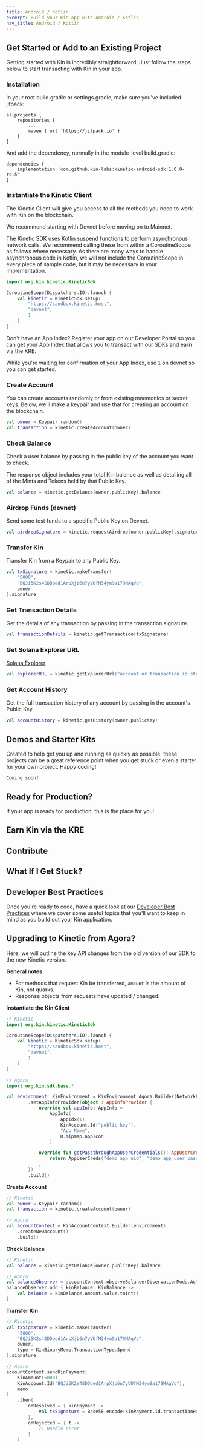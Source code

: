 ```yaml
---
title: Android / Kotlin
excerpt: Build your Kin app with Android / Kotlin
nav_title: Android / Kotlin
---
```


## Get Started or Add to an Existing Project

Getting started with Kin is incredibly straightforward. Just follow the steps below to start transacting with Kin in your app.

### Installation

In your root build.gradle or settings.gradle, make sure you've included jitpack:

```
allprojects {
	repositories {
		...
		maven { url 'https://jitpack.io' }
	}
}
```

And add the dependency, normally in the module-level build.gradle:

```
dependencies {
	implementation 'com.github.kin-labs:kinetic-android-sdk:1.0.0-rc.5'
}
```

### Instantiate the Kinetic Client

The Kinetic Client will give you access to all the methods you need to work with Kin on the blockchain.

We recommend starting with Devnet before moving on to Mainnet.

The Kinetic SDK uses Kotlin suspend functions to perform asynchronous network calls. We recommend calling these from within a CoroutineScope as follows where necessary. As there are many ways to handle asynchronous code in Kotlin, we will not include the CoroutineScope in every piece of sample code, but it may be necessary in your implementation.

```kotlin
import org.kin.kinetic.KineticSdk

CoroutineScope(Dispatchers.IO).launch {
	val kinetic = KineticSdk.setup(
	    "https://sandbox.kinetic.host",
	    "devnet",
	    1
	)
}
```

Don't have an App Index? Register your app on our Developer Portal so you can get your App Index that allows you to transact with our SDKs and earn via the KRE.

While you're waiting for confirmation of your App Index, use `1` on devnet so you can get started.

<RegisterApp />

### Create Account

You can create accounts randomly or from existing mnemonics or secret keys. Below, we'll make a keypair and use that for creating an account on the blockchain.

```kotlin
val owner = Keypair.random()
val transaction = kinetic.createAccount(owner)
```

### Check Balance

Check a user balance by passing in the public key of the account you want to check.

The response object includes your total Kin balance as well as detailing all of the Mints and Tokens held by that Public Key.

```kotlin
val balance = kinetic.getBalance(owner.publicKey).balance
```

### Airdrop Funds (devnet)

Send some test funds to a specific Public Key on Devnet.

```kotlin
val airdropSignature = kinetic.requestAirdrop(owner.publicKey).signature
```

### Transfer Kin

Transfer Kin from a Keypair to any Public Key.

```kotlin
val txSignature = kinetic.makeTransfer(
	"5000",
	"BQJi5K2s4SDDbed1ArpXjb6n7yVUfM34ym9a179MAqVo",
	owner
).signature
```

### Get Transaction Details

Get the details of any transaction by passing in the transaction signature.

```kotlin
val transactionDetails = kinetic.getTransaction(txSignature)
```

### Get Solana Explorer URL

[Solana Explorer](https://explorer.solana.com/)

```kotlin
val explorerURL = kinetic.getExplorerUrl("account or transaction id string")
```

### Get Account History

Get the full transaction history of any account by passing in the account's Public Key.

```kotlin
val accountHistory = kinetic.getHistory(owner.publicKey)
```

## Demos and Starter Kits

Created to help get you up and running as quickly as possible, these projects can be a great reference point when you get stuck or even a starter for your own project. Happy coding!

```
Coming soon!
```

## Ready for Production?

If your app is ready for production, this is the place for you!

<Production />

## Earn Kin via the KRE

<KRE />

## Contribute

<div className="mt-8 grid gap-6 md:grid-cols-2">
  <NavCard
    title="Kinetic Android SDK"
    subtitle="Want to contribute to the Kinetic Android SDK?"
    icon="github"
    link={{ url: 'https://github.com/kin-labs/kinetic-android-sdk', label: 'Contribute' }}
  />
</div>

## What If I Get Stuck?

<Help />

## Developer Best Practices

Once you're ready to code, have a quick look at our [Developer Best Practices](/essentials/best-practices/) where we cover some useful topics that you'll want to keep in mind as you build out your Kin application.

<BestPractices />

## Upgrading to Kinetic from Agora?

<Agora />

Here, we will outline the key API changes from the old version of our SDK to the new Kinetic version.

**General notes**

- For methods that request Kin be transferred, `amount` is the amount of Kin, not quarks.
- Response objects from requests have updated / changed.

**Instantiate the Kin Client**

```kotlin
// Kinetic
import org.kin.kinetic.KineticSdk

CoroutineScope(Dispatchers.IO).launch {
	val kinetic = KineticSdk.setup(
	    "https://sandbox.kinetic.host",
	    "devnet",
	    1
	)
}

// Agora
import org.kin.sdk.base.*

val environment: KinEnvironment = KinEnvironment.Agora.Builder(NetworkEnvironment.DevNet)
        .setAppInfoProvider(object : AppInfoProvider {
            override val appInfo: AppInfo =
                AppInfo(
                    AppIdx(1),
                    KinAccount.Id("public key"),
                    "App Name",
                    R.mipmap.appIcon
                )

            override fun getPassthroughAppUserCredentials(): AppUserCreds {
                return AppUserCreds("demo_app_uid", "demo_app_user_passkey")
            }
        })
        .build()

```

**Create Account**

```kotlin
// Kinetic
val owner = Keypair.random()
val transaction = kinetic.createAccount(owner)

// Agora
val accountContext = KinAccountContext.Builder(environment)
    .createNewAccount()
    .build()
```

**Check Balance**

```kotlin
// Kinetic
val balance = kinetic.getBalance(owner.publicKey).balance

// Agora
val balanceObserver = accountContext.observeBalance(ObservationMode.Active)
balanceObserver.add { kinBalance: KinBalance ->
    val balance = kinBalance.amount.value.toInt()
}
```

**Transfer Kin**

```kotlin
// Kinetic
val txSignature = kinetic.makeTransfer(
	"5000",
	"BQJi5K2s4SDDbed1ArpXjb6n7yVUfM34ym9a179MAqVo",
	owner,
	type = KinBinaryMemo.TransactionType.Spend
).signature

// Agora
accountContext.sendKinPayment(
	KinAmount(5000),
	KinAccount.Id("BQJi5K2s4SDDbed1ArpXjb6n7yVUfM34ym9a179MAqVo"),
	memo
)
    .then(
        onResolved = { kinPayment ->
            val txSignature = Base58.encode(kinPayment.id.transactionHash.rawValue)
        },
        onRejected = { t ->
            // Handle error
        }
    )
```
